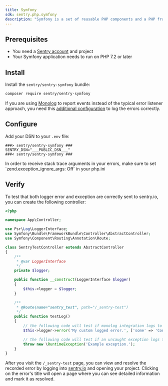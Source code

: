 ```yaml
---
title: Symfony
sdk: sentry.php.symfony
description: "Symfony is a set of reusable PHP components and a PHP framework to build web applications and services. Learn how to set it up with Sentry."
---
```


## Prerequisites

* You need a [Sentry account](https://sentry.io/signup/) and project
* Your Symfony application needs to run on PHP 7.2 or later

## Install

Install the `sentry/sentry-symfony` bundle:

```bash
composer require sentry/sentry-symfony
```

If you are using [Monolog](https://github.com/Seldaek/monolog) to report events instead of the typical error listener approach, you need this [additional configuration](integrations/monolog/) to log the errors correctly.

## Configure

Add your DSN to your `.env` file:

```plain {filename:.env}
###> sentry/sentry-symfony ###
SENTRY_DSN="___PUBLIC_DSN___"
###< sentry/sentry-symfony ###
```

<Alert level="warning">
  In order to receive stack trace arguments in your errors, make sure to set `zend.exception_ignore_args: Off` in your php.ini
</Alert>

## Verify

To test that both logger error and exception are correctly sent to sentry.io, you can create the following controller:

```php
<?php

namespace App\Controller;

use Psr\Log\LoggerInterface;
use Symfony\Bundle\FrameworkBundle\Controller\AbstractController;
use Symfony\Component\Routing\Annotation\Route;

class SentryTestController extends AbstractController
{
    /**
     * @var LoggerInterface
     */
    private $logger;

    public function __construct(LoggerInterface $logger)
    {
        $this->logger = $logger;
    }

    /**
     * @Route(name="sentry_test", path="/_sentry-test")
     */
    public function testLog()
    {
        // the following code will test if monolog integration logs to sentry
        $this->logger->error('My custom logged error.', ['some' => 'Context Data']);

        // the following code will test if an uncaught exception logs to sentry
        throw new \RuntimeException('Example exception.');
    }
}
```

After you visit the `/_sentry-test` page, you can view and resolve the recorded error by logging into [sentry.io](https://sentry.io) and opening your project. Clicking on the error's title will open a page where you can see detailed information and mark it as resolved.
